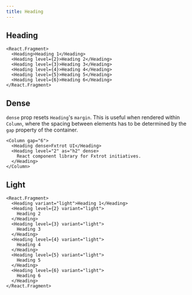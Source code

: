 ```yaml
---
title: Heading
---
```


## Heading

```tsx preview
<React.Fragment>
  <Heading>Heading 1</Heading>
  <Heading level={2}>Heading 2</Heading>
  <Heading level={3}>Heading 3</Heading>
  <Heading level={4}>Heading 4</Heading>
  <Heading level={5}>Heading 5</Heading>
  <Heading level={6}>Heading 6</Heading>
</React.Fragment>
```

## Dense

`dense` prop resets `Heading`'s `margin`. This is useful when rendered within `Column`, where the spacing between elements has to be determined by the `gap` property of the container.

```tsx preview
<Column gap="6">
  <Heading dense>Fxtrot UI</Heading>
  <Heading level="2" as="h2" dense>
    React component library for Fxtrot initiatives.
  </Heading>
</Column>
```

## Light

```tsx preview
<React.Fragment>
  <Heading variant="light">Heading 1</Heading>
  <Heading level={2} variant="light">
    Heading 2
  </Heading>
  <Heading level={3} variant="light">
    Heading 3
  </Heading>
  <Heading level={4} variant="light">
    Heading 4
  </Heading>
  <Heading level={5} variant="light">
    Heading 5
  </Heading>
  <Heading level={6} variant="light">
    Heading 6
  </Heading>
</React.Fragment>
```
